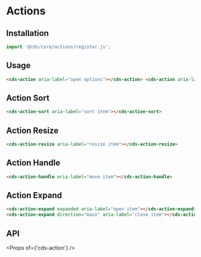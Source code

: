 
<Meta title="Components/Actions" />

# Actions

## Installation

```typescript
import '@cds/core/actions/register.js';
```

## Usage

```html
<cds-action aria-label="open options"></cds-action> <cds-action aria-label="open menu" shape="bars"></cds-action>
```

<Story id="stories-actions--action" />

## Action Sort

```html
<cds-action-sort aria-label="sort item"></cds-action-sort>
```

<Story id="stories-actions--action-sort" />

## Action Resize

```html
<cds-action-resize aria-label="resize item"></cds-action-resize>
```

<Story id="stories-actions--action-resize" />

## Action Handle

```html
<cds-action-handle aria-label="move item"></cds-action-handle>
```

<Story id="stories-actions--action-handle" />

## Action Expand

```html
<cds-action-expand expanded aria-label="open item"></cds-action-expand>
<cds-action-expand direction="main" aria-label="close item"></cds-action-expand>
```

<Story id="stories-actions--action-expand" />

## API

<Props of={'cds-action'} />
